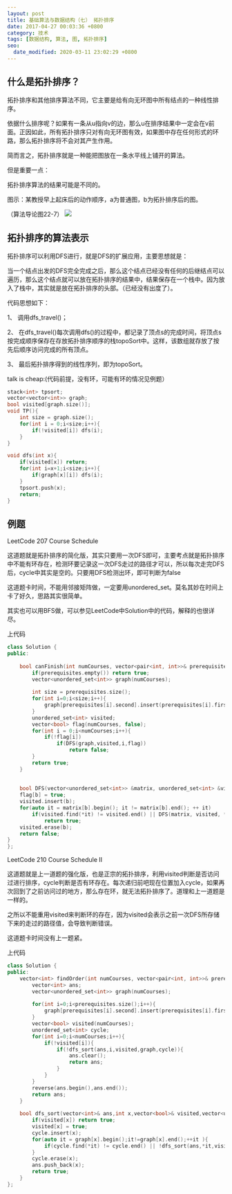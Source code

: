 ```yaml
---
layout: post
title: 基础算法与数据结构（七） 拓扑排序
date: 2017-04-27 00:03:36 +0800
category: 技术
tags: [数据结构, 算法, 图, 拓扑排序]
seo:
  date_modified: 2020-03-11 23:02:29 +0800
---
```

 
## 什么是拓扑排序？
拓扑排序和其他排序算法不同，它主要是给有向无环图中所有结点的一种线性排序。

依据什么排序呢？如果有一条从u指向v的边，那么u在排序结果中一定会在v前面。正因如此，所有拓扑排序只对有向无环图有效，如果图中存在任何形式的环路，那么拓扑排序将不会对其产生作用。

简而言之，拓扑排序就是一种能把图放在一条水平线上铺开的算法。

但是重要一点：

拓扑排序算法的结果可能是不同的。

图示：某教授早上起床后的动作顺序，a为普通图，b为拓扑排序后的图。

（算法导论图22-7）
![](/assets/img/blog/poj1094-1.png)


## 拓扑排序的算法表示
拓扑排序可以利用DFS进行，就是DFS的扩展应用，主要思想就是：

当一个结点出发的DFS完全完成之后，那么这个结点已经没有任何的后继结点可以遍历，那么这个结点就可以放在拓扑排序的结果中，结果保存在一个栈中。因为放入了栈中，其实就是放在拓扑排序的头部。（已经没有出度了）。

代码思想如下：

1、 调用dfs_travel()；

2、  在dfs_travel()每次调用dfs()的过程中，都记录了顶点s的完成时间，将顶点s按完成顺序保存在存放拓扑排序顺序的栈topoSort中。这样，该数组就存放了按先后顺序访问完成的所有顶点。

3、  最后拓扑排序得到的线性序列，即为topoSort。

talk is cheap:(代码前提，没有环，可能有环的情况见例题）
```c++
stack<int> tpsort;
vector<vector<int>> graph;
bool visited[graph.size()];
void TP(){
	int size = graph.size();
	for(int i = 0;i<size;i++){
		if(!visited[i]) dfs(i);
	}
}

void dfs(int x){
	if(visited[x]) return;
	for(int i=x+1;i<size;i++){
		if(graph[x][i]) dfs(i);
	}
	tpsort.push(x);
	return;
}
```

## 例题
LeetCode 207 Course Schedule

这道题就是拓扑排序的简化版，其实只要用一次DFS即可，主要考点就是拓扑排序中不能有环存在，检测环要记录这一次DFS走过的路径才可以，所以每次走完DFS后，cycle中其实是空的。只要用DFS检测出环，即可判断为false

这道题卡时间，不能用邻接矩阵做，一定要用unordered_set。莫名其妙在时间上卡了好久，思路其实很简单。

其实也可以用BFS做，可以参见LeetCode中Solution中的代码，解释的也很详尽。

上代码
```c++
class Solution {
public:
    
    bool canFinish(int numCourses, vector<pair<int, int>>& prerequisites) {
        if(prerequisites.empty()) return true;
        vector<unordered_set<int>> graph(numCourses);
        
        int size = prerequisites.size();
        for(int i=0;i<size;i++){
            graph[prerequisites[i].second].insert(prerequisites[i].first);
        }
        unordered_set<int> visited;
        vector<bool> flag(numCourses, false);
        for(int i = 0;i<numCourses;i++){
            if(!flag[i])
                if(DFS(graph,visited,i,flag)) 
                    return false;
        }
        return true;
    }
    
    
    bool DFS(vector<unordered_set<int>> &matrix, unordered_set<int> &visited, int b, vector<bool> &flag){
    flag[b] = true;
    visited.insert(b);
    for(auto it = matrix[b].begin(); it != matrix[b].end(); ++ it)
        if(visited.find(*it) != visited.end() || DFS(matrix, visited, *it, flag))
            return true;
    visited.erase(b);
    return false;
}
};
```

LeetCode 210 Course Schedule II

这道题就是上一道题的强化版，也是正宗的拓扑排序，利用visited判断是否访问过进行排序，cycle判断是否有环存在。每次递归前吧现在位置加入cycle，如果再次回到了之前访问过的地方，那么存在环，就无法拓扑排序了。道理和上一道题是一样的。

之所以不能重用visited来判断环的存在，因为visited会表示之前一次DFS所存储下来的走过的路径值，会导致判断错误。

这道题卡时间没有上一题紧。

上代码

```c++
class Solution {
public:
    vector<int> findOrder(int numCourses, vector<pair<int, int>>& prerequisites) {
        vector<int> ans;
        vector<unordered_set<int>> graph(numCourses);
        
        for(int i=0;i<prerequisites.size();i++){
            graph[prerequisites[i].second].insert(prerequisites[i].first);
        }
        vector<bool> visited(numCourses);
        unordered_set<int> cycle;
        for(int i=0;i<numCourses;i++){
            if(!visited[i]){
                if(!dfs_sort(ans,i,visited,graph,cycle)){
                    ans.clear();
                    return ans;
                }
            }
        }
        reverse(ans.begin(),ans.end());
        return ans;
    }
    
    bool dfs_sort(vector<int>& ans,int x,vector<bool>& visited,vector<unordered_set<int>>&graph,unordered_set<int>& cycle){
        if(visited[x]) return true;
        visited[x] = true;
        cycle.insert(x);
        for(auto it = graph[x].begin();it!=graph[x].end();++it ){
            if(cycle.find(*it) != cycle.end() || !dfs_sort(ans,*it,visited,graph,cycle)) return false;
        }
        cycle.erase(x);
        ans.push_back(x);
        return true;
    }
};
```